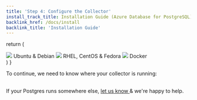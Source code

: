 ```yaml
---
title: 'Step 4: Configure the Collector'
install_track_title: Installation Guide (Azure Database for PostgreSQL)
backlink_href: /docs/install
backlink_title: 'Installation Guide'
---
```




  return (
    <div className={styles.installChoice}>
      <Link
        className={styles.installChoiceStep}
        to="04_configure_the_collector_package"
      >
        <img src={imgLogoUbuntu} />
        Ubuntu &amp; Debian
      </Link>
      <Link
        className={styles.installChoiceStep}
        to="04_configure_the_collector_package"
      >
        <img src={imgLogoRedhat} />
        RHEL, CentOS &amp; Fedora
      </Link>
      <Link className={styles.installChoiceStep} to="04_configure_the_collector_docker">
        <img src={imgLogoDocker} />
        Docker
      </Link>
    </div>
  )
}

To continue, we need to know where your collector is running:

<SelectCollectorPlatform />

<br />
If your Postgres runs somewhere else, <a href="mailto:support@pganalyze.com">
  let us know
</a> & we're happy to help.
